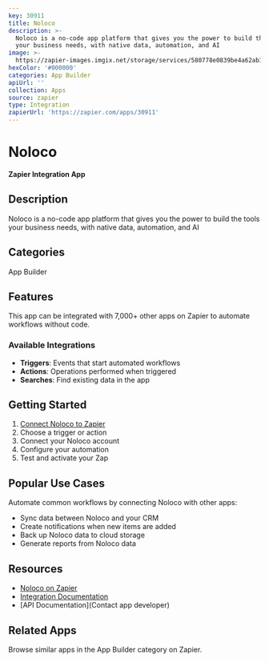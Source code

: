 ```yaml
---
key: 30911
title: Noloco
description: >-
  Noloco is a no-code app platform that gives you the power to build the tools
  your business needs, with native data, automation, and AI
image: >-
  https://zapier-images.imgix.net/storage/services/580778e0839be4a62ab19a605c879994.png?auto=format%2Ccompress&ixlib=python-3.0.0&q=50
hexColor: '#000000'
categories: App Builder
apiUrl: ''
collection: Apps
source: zapier
type: Integration
zapierUrl: 'https://zapier.com/apps/30911'
---
```

# Noloco

**Zapier Integration App**

## Description

Noloco is a no-code app platform that gives you the power to build the tools your business needs, with native data, automation, and AI

## Categories

App Builder

## Features

This app can be integrated with 7,000+ other apps on Zapier to automate workflows without code.

### Available Integrations

- **Triggers**: Events that start automated workflows
- **Actions**: Operations performed when triggered
- **Searches**: Find existing data in the app

## Getting Started

1. [Connect Noloco to Zapier](https://zapier.com/apps/30911)
2. Choose a trigger or action
3. Connect your Noloco account
4. Configure your automation
5. Test and activate your Zap

## Popular Use Cases

Automate common workflows by connecting Noloco with other apps:

- Sync data between Noloco and your CRM
- Create notifications when new items are added
- Back up Noloco data to cloud storage
- Generate reports from Noloco data

## Resources

- [Noloco on Zapier](https://zapier.com/apps/30911)
- [Integration Documentation](https://zapier.com/apps/30911/integrations)
- [API Documentation](Contact app developer)

## Related Apps

Browse similar apps in the App Builder category on Zapier.
